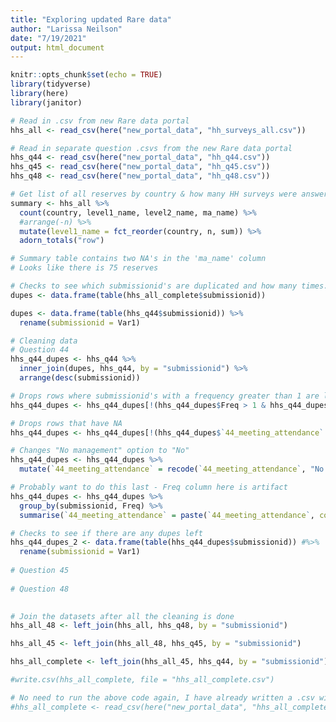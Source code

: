 ```yaml
---
title: "Exploring updated Rare data"
author: "Larissa Neilson"
date: "7/19/2021"
output: html_document
---
```


```r
knitr::opts_chunk$set(echo = TRUE)
library(tidyverse)
library(here)
library(janitor)
```

```r
# Read in .csv from new Rare data portal
hhs_all <- read_csv(here("new_portal_data", "hh_surveys_all.csv"))

# Read in separate question .csvs from the new Rare data portal
hhs_q44 <- read_csv(here("new_portal_data", "hh_q44.csv"))
hhs_q45 <- read_csv(here("new_portal_data", "hh_q45.csv"))
hhs_q48 <- read_csv(here("new_portal_data", "hh_q48.csv"))
```

```r
# Get list of all reserves by country & how many HH surveys were answered
summary <- hhs_all %>% 
  count(country, level1_name, level2_name, ma_name) %>% 
  #arrange(-n) %>% 
  mutate(level1_name = fct_reorder(country, n, sum)) %>% 
  adorn_totals("row")

# Summary table contains two NA's in the 'ma_name' column
# Looks like there is 75 reserves
```

```r
# Checks to see which submissionid's are duplicated and how many times. Basically gives us an idea of how many ppl gave multiple answers for questions 44, 45, and/or 48.
dupes <- data.frame(table(hhs_all_complete$submissionid))

dupes <- data.frame(table(hhs_q44$submissionid)) %>% 
  rename(submissionid = Var1)
```

```r
# Cleaning data
# Question 44
hhs_q44_dupes <- hhs_q44 %>% 
  inner_join(dupes, hhs_q44, by = "submissionid") %>% 
  arrange(desc(submissionid)) 

# Drops rows where submissionid's with a frequency greater than 1 are labeled "Not sure"
hhs_q44_dupes <- hhs_q44_dupes[!(hhs_q44_dupes$Freq > 1 & hhs_q44_dupes$`44_meeting_attendance` == "Not sure"),]

# Drops rows that have NA
hhs_q44_dupes <- hhs_q44_dupes[!(hhs_q44_dupes$`44_meeting_attendance` == "na"),] 

# Changes "No management" option to "No"
hhs_q44_dupes <- hhs_q44_dupes %>%
  mutate(`44_meeting_attendance` = recode(`44_meeting_attendance`, "No management" = "No"))

# Probably want to do this last - Freq column here is artifact
hhs_q44_dupes <- hhs_q44_dupes %>%
  group_by(submissionid, Freq) %>%
  summarise(`44_meeting_attendance` = paste(`44_meeting_attendance`, collapse = ' '))

# Checks to see if there are any dupes left
hhs_q44_dupes_2 <- data.frame(table(hhs_q44_dupes$submissionid)) #%>% 
  rename(submissionid = Var1)
  
# Question 45
  
# Question 48
  
```

```r
# Join the datasets after all the cleaning is done
hhs_all_48 <- left_join(hhs_all, hhs_q48, by = "submissionid")

hhs_all_45 <- left_join(hhs_all_48, hhs_q45, by = "submissionid")

hhs_all_complete <- left_join(hhs_all_45, hhs_q44, by = "submissionid")

#write.csv(hhs_all_complete, file = "hhs_all_complete.csv")

# No need to run the above code again, I have already written a .csv with the joined datasets
#hhs_all_complete <- read_csv(here("new_portal_data", "hhs_all_complete.csv"))
```








